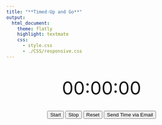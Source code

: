 ```yaml
---
title: "**Timed-Up and Go**"
output:
  html_document:
    theme: flatly
    highlight: textmate
    css:
      - style.css
      - ./CSS/responsive.css
---
```


<center>

<br>

<div id="clock" style="font-size: 48px;">00:00:00</div>
<br>
<button id="startButton">Start</button>
<button id="stopButton">Stop</button>
<button id="resetButton">Reset</button>
<button id="emailButton">Send Time via Email</button>

<br>

</center>

<script>
let timer;
let isRunning = false;
let elapsedSeconds = 0; // To track elapsed time

function formatTime(seconds) {
    const hours = String(Math.floor(seconds / 3600)).padStart(2, '0');
    const minutes = String(Math.floor((seconds % 3600) / 60)).padStart(2, '0');
    const secs = String(seconds % 60).padStart(2, '0');
    return `${hours}:${minutes}:${secs}`;
}

function updateClock() {
    document.getElementById("clock").innerHTML = formatTime(elapsedSeconds);
}

// Function to start the clock
function startClock() {
    if (!isRunning) {
        timer = setInterval(() => {
            elapsedSeconds++;
            updateClock();
        }, 1000);
        isRunning = true;
    }
}

// Function to stop the clock
function stopClock() {
    clearInterval(timer);
    isRunning = false;
}

// Function to reset the clock
function resetClock() {
    stopClock();
    elapsedSeconds = 0; // Reset elapsed time
    updateClock(); // Update display to 00:00:00
}

// Function to send the clock time via email
function sendEmail() {
    const timeString = formatTime(elapsedSeconds);
    const email = "example@example.com"; // Replace with your email
    const subject = "Clock Time";
    const body = `${timeString}`;
    window.location.href = `mailto:alexandresancho.fisio@gmaillcom?subject=${encodeURIComponent(subject)}&body=${encodeURIComponent(body)}`;
}

// Event listeners for buttons
document.getElementById("startButton").onclick = startClock;
document.getElementById("stopButton").onclick = stopClock;
document.getElementById("resetButton").onclick = resetClock;
document.getElementById("emailButton").onclick = sendEmail;
</script>
